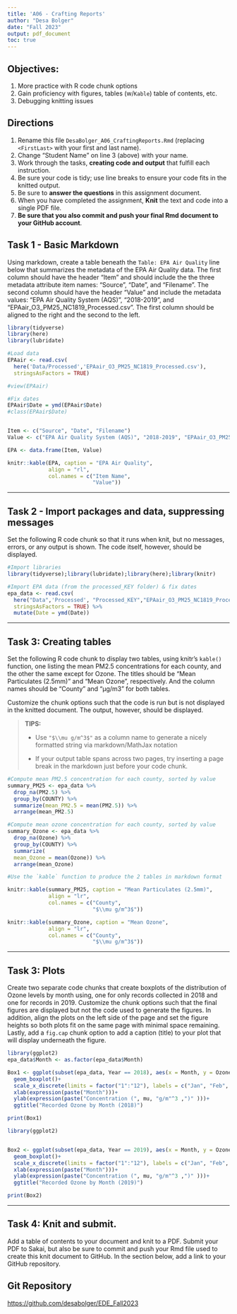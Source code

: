 ```yaml
---
title: 'A06 - Crafting Reports'
author: "Desa Bolger" 
date: "Fall 2023"
output: pdf_document
toc: true
---
```


## Objectives:

1.  More practice with R code chunk options
2.  Gain proficiency with figures, tables (w/`Kable`) table of contents, etc.
3.  Debugging knitting issues

## Directions

1.  Rename this file `DesaBolger_A06_CraftingReports.Rmd` (replacing `<FirstLast>` with your first and last name).
2.  Change "Student Name" on line 3 (above) with your name.
3.  Work through the tasks, **creating code and output** that fulfill each instruction.
4.  Be sure your code is tidy; use line breaks to ensure your code fits in the knitted output.
5.  Be sure to **answer the questions** in this assignment document.
6.  When you have completed the assignment, **Knit** the text and code into a single PDF file.
7.  **Be sure that you also commit and push your final Rmd document to your GitHub account**.

## Task 1 - Basic Markdown

Using markdown, create a table beneath the `Table: EPA Air Quality` line below that summarizes the metadata of the EPA Air Quality data. The first column should have the header "Item" and should include the the three metadata attribute item names: "Source", "Date", and "Filename". The second column should have the header "Value" and include the metadata values: "EPA Air Quality System (AQS)", "2018-2019", and "EPAair_O3_PM25_NC1819_Processed.csv". The first column should be aligned to the right and the second to the left.

```r
library(tidyverse)
library(here)
library(lubridate)

#Load data
EPAair <- read.csv(
  here('Data/Processed','EPAair_O3_PM25_NC1819_Processed.csv'),
  stringsAsFactors = TRUE)

#view(EPAair)

#Fix dates
EPAair$Date = ymd(EPAair$Date)
#class(EPAair$Date)


Item <- c("Source", "Date", "Filename")
Value <- c("EPA Air Quality System (AQS)", "2018-2019", "EPAair_O3_PM25_NC1819_Processed.csv")

EPA <- data.frame(Item, Value)

knitr::kable(EPA, caption = "EPA Air Quality", 
             align = "rl",
             col.names = c("Item Name",
                           "Value"))

```

------------------------------------------------------------------------

## Task 2 - Import packages and data, suppressing messages

Set the following R code chunk so that it runs when knit, but no messages, errors, or any output is shown. The code itself, however, should be displayed.

```r
#Import libraries
library(tidyverse);library(lubridate);library(here);library(knitr)

#Import EPA data (from the processed_KEY folder) & fix dates
epa_data <- read.csv(
  here("Data",'Processed', "Processed_KEY","EPAair_O3_PM25_NC1819_Processed.csv"), 
  stringsAsFactors = TRUE) %>% 
  mutate(Date = ymd(Date))
```

------------------------------------------------------------------------

## Task 3: Creating tables

Set the following R code chunk to display two tables, using knitr's `kable()` function, one listing the mean PM2.5 concentrations for each county, and the other the same except for Ozone. The titles should be "Mean Particulates (2.5mm)" and "Mean Ozone", respectively. And the column names should be "County" and "µg/m3" for both tables.

Customize the chunk options such that the code is run but is not displayed in the knitted document. The output, however, should be displayed.

> **TIPS:**
>
> -   Use `"$\\mu g/m^3$"` as a column name to generate a nicely formatted string via markdown/MathJax notation
>
> -   If your output table spans across two pages, try inserting a page break in the markdown just before your code chunk.

\newpage

```r
#Compute mean PM2.5 concentration for each county, sorted by value
summary_PM25 <- epa_data %>% 
  drop_na(PM2.5) %>% 
  group_by(COUNTY) %>% 
  summarize(mean_PM2.5 = mean(PM2.5)) %>% 
  arrange(mean_PM2.5)

#Compute mean ozone concentration for each county, sorted by value
summary_Ozone <- epa_data %>% 
  drop_na(Ozone) %>% 
  group_by(COUNTY) %>% 
  summarize(
  mean_Ozone = mean(Ozone)) %>% 
  arrange(mean_Ozone)

#Use the `kable` function to produce the 2 tables in markdown format

knitr::kable(summary_PM25, caption = "Mean Particulates (2.5mm)", 
             align = "lr",
             col.names = c("County",
                           "$\\mu g/m^3$"))

knitr::kable(summary_Ozone, caption = "Mean Ozone", 
             align = "lr",
             col.names = c("County",
                           "$\\mu g/m^3$"))


```

------------------------------------------------------------------------

## Task 3: Plots

Create two separate code chunks that create boxplots of the distribution of Ozone levels by month using, one for only records collected in 2018 and one for records in 2019. Customize the chunk options such that the final figures are displayed but not the code used to generate the figures. In addition, align the plots on the left side of the page and set the figure heights so both plots fit on the same page with minimal space remaining. Lastly, add a `fig.cap` chunk option to add a caption (title) to your plot that will display underneath the figure.

```r
library(ggplot2)
epa_data$Month <- as.factor(epa_data$Month) 

Box1 <- ggplot(subset(epa_data, Year == 2018), aes(x = Month, y = Ozone)) +
  geom_boxplot()+
  scale_x_discrete(limits = factor("1":"12"), labels = c("Jan", "Feb", "March", "April", "May", "June", "July", "Aug", "Sept", "Oct", "Nov", "Dec"))+ 
  xlab(expression(paste("Month")))+
  ylab(expression(paste("Concentration (", mu, "g/m"^3 ,")" )))+
  ggtitle("Recorded Ozone by Month (2018)")

print(Box1)

```

```r
library(ggplot2)


Box2 <- ggplot(subset(epa_data, Year == 2019), aes(x = Month, y = Ozone)) +
  geom_boxplot()+
  scale_x_discrete(limits = factor("1":"12"), labels = c("Jan", "Feb", "March", "April", "May", "June", "July", "Aug", "Sept", "Oct", "Nov", "Dec"))+ 
  xlab(expression(paste("Month")))+
  ylab(expression(paste("Concentration (", mu, "g/m"^3 ,")" )))+
  ggtitle("Recorded Ozone by Month (2019)")

print(Box2)

```

------------------------------------------------------------------------

\newpage

## Task 4: Knit and submit.

Add a table of contents to your document and knit to a PDF. Submit your PDF to Sakai, but also be sure to commit and push your Rmd file used to create this knit document to GitHub. In the section below, add a link to your GitHub repository.

## Git Repository

<https://github.com/desabolger/EDE_Fall2023>
